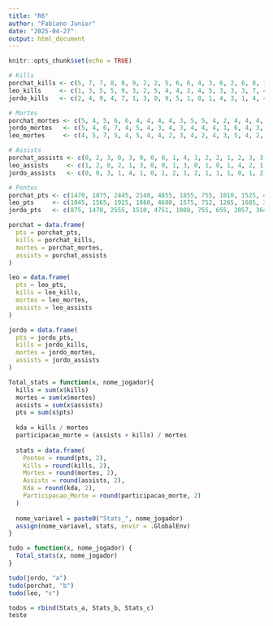 ```yaml
---
title: "R6"
author: "Fabiano Junior"
date: "2025-04-27"
output: html_document
---
```


```r
knitr::opts_chunk$set(echo = TRUE)
```


```r
# Kills
porchat_kills <- c(5, 7, 7, 8, 8, 9, 2, 2, 5, 6, 6, 4, 3, 6, 2, 6, 8, 1, 11, 3, 2, 7, 6, 3, 9, 4, 6)
leo_kills     <- c(1, 3, 5, 5, 9, 3, 2, 5, 4, 4, 2, 4, 5, 3, 3, 3, 7, 4, 2, 5, 7, 3, 4, 2, 0, 7, 5)
jordo_kills   <- c(2, 4, 9, 4, 7, 1, 3, 0, 9, 5, 1, 8, 1, 4, 3, 1, 4, 4, 3, 5, 2, 6, 3, 5, 3, 4, 4)

# Mortes
porchat_mortes <- c(5, 4, 5, 6, 6, 4, 4, 4, 4, 3, 5, 5, 4, 2, 4, 4, 4, 4, 6, 3, 4, 3, 5, 4, 4, 5, 6)
jordo_mortes   <- c(5, 4, 6, 7, 4, 5, 4, 3, 4, 3, 4, 4, 4, 1, 6, 4, 3, 3, 6, 4, 4, 3, 3, 5, 4, 4, 6)
leo_mortes     <- c(4, 5, 7, 5, 4, 5, 4, 4, 2, 3, 4, 2, 4, 3, 5, 4, 2, 3, 7, 4, 5, 2, 4, 4, 4, 3, 6)

# Assists
porchat_assists <- c(0, 2, 3, 0, 3, 0, 0, 0, 1, 4, 1, 2, 2, 1, 2, 3, 3, 2, 2, 1, 2, 0, 3, 2, 0, 1, 2)
leo_assists     <- c(1, 2, 0, 2, 1, 3, 0, 0, 1, 3, 0, 1, 0, 1, 4, 2, 1, 2, 0, 1, 2, 2, 1, 1, 4, 1, 1)
jordo_assists   <- c(0, 0, 3, 1, 4, 1, 0, 1, 2, 1, 2, 1, 1, 1, 0, 1, 2, 2, 2, 2, 0, 0, 1, 0, 1, 1, 1)

# Pontos
porchat_pts <- c(1470, 1875, 2445, 2140, 4855, 1855, 755, 1010, 1525, 4170, 1700, 3675, 1075, 3940, 1075, 3955, 4245, 3250, 4605, 3350, 1130, 3820, 4150, 1270, 1605, 3535, 1935)
leo_pts     <- c(1045, 1565, 1925, 1860, 4680, 1575, 752, 1265, 1685, 3765, 1140, 3643, 1265, 3905, 1710, 3770, 4175, 3940, 4135, 3660, 1800, 3680, 3810, 1235, 1025, 3945, 1940)
jordo_pts   <- c(875, 1470, 2555, 1510, 4751, 1008, 755, 655, 2057, 3642, 1175, 4129, 825, 3833, 1100, 3210, 3625, 3690, 3865, 3690, 900, 3690, 3620, 1325, 1115, 3731, 1725)

```
```r
porchat = data.frame(
  pts = porchat_pts,
  kills = porchat_kills,
  mortes = porchat_mortes,
  assists = porchat_assists
)

leo = data.frame(
  pts = leo_pts,
  kills = leo_kills,
  mortes = leo_mortes,
  assists = leo_assists
)

jordo = data.frame(
  pts = jordo_pts,
  kills = jordo_kills,
  mortes = jordo_mortes,
  assists = jordo_assists
)
```



```r
Total_stats = function(x, nome_jogador){
  kills = sum(x$kills)
  mortes = sum(x$mortes)
  assists = sum(x$assists)
  pts = sum(x$pts)
  
  kda = kills / mortes
  participacao_morte = (assists + kills) / mortes
  
  stats = data.frame(
    Pontos = round(pts, 2),
    Kills = round(kills, 2),
    Mortes = round(mortes, 2),
    Assists = round(assists, 2),
    Kda = round(kda, 2),
    Participacao_Morte = round(participacao_morte, 2)
  )
  
  nome_variavel = paste0("Stats_", nome_jogador)
  assign(nome_variavel, stats, envir = .GlobalEnv)
}

tudo = function(x, nome_jogador) {
  Total_stats(x, nome_jogador)
}

tudo(jordo, "a")
tudo(porchat, "b")
tudo(leo, "c")

todos = rbind(Stats_a, Stats_b, Stats_c)
teste
```



